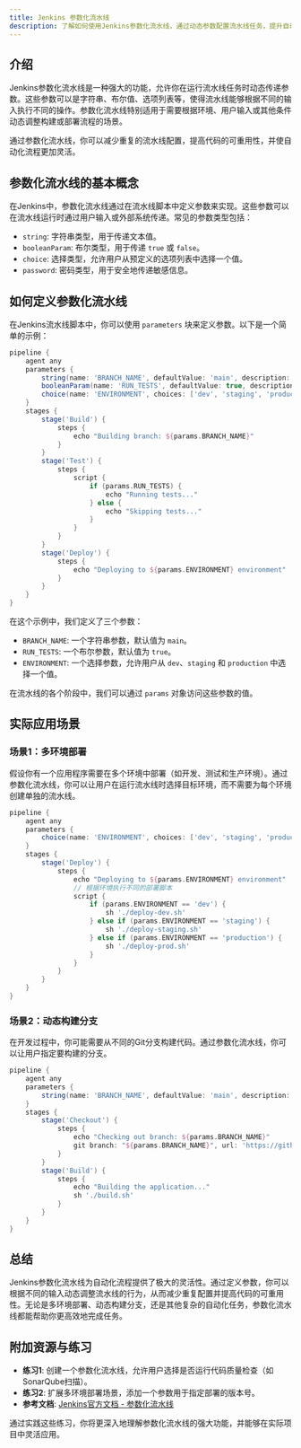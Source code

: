 ```yaml
---
title: Jenkins 参数化流水线
description: 了解如何使用Jenkins参数化流水线，通过动态参数配置流水线任务，提升自动化流程的灵活性和可重用性。
---
```


## 介绍

Jenkins参数化流水线是一种强大的功能，允许你在运行流水线任务时动态传递参数。这些参数可以是字符串、布尔值、选项列表等，使得流水线能够根据不同的输入执行不同的操作。参数化流水线特别适用于需要根据环境、用户输入或其他条件动态调整构建或部署流程的场景。

通过参数化流水线，你可以减少重复的流水线配置，提高代码的可重用性，并使自动化流程更加灵活。

## 参数化流水线的基本概念

在Jenkins中，参数化流水线通过在流水线脚本中定义参数来实现。这些参数可以在流水线运行时通过用户输入或外部系统传递。常见的参数类型包括：

- `string`: 字符串类型，用于传递文本值。
- `booleanParam`: 布尔类型，用于传递 `true` 或 `false`。
- `choice`: 选择类型，允许用户从预定义的选项列表中选择一个值。
- `password`: 密码类型，用于安全地传递敏感信息。

## 如何定义参数化流水线

在Jenkins流水线脚本中，你可以使用 `parameters` 块来定义参数。以下是一个简单的示例：

```groovy
pipeline {
    agent any
    parameters {
        string(name: 'BRANCH_NAME', defaultValue: 'main', description: 'Git branch to build')
        booleanParam(name: 'RUN_TESTS', defaultValue: true, description: 'Run tests after build?')
        choice(name: 'ENVIRONMENT', choices: ['dev', 'staging', 'production'], description: 'Select deployment environment')
    }
    stages {
        stage('Build') {
            steps {
                echo "Building branch: ${params.BRANCH_NAME}"
            }
        }
        stage('Test') {
            steps {
                script {
                    if (params.RUN_TESTS) {
                        echo "Running tests..."
                    } else {
                        echo "Skipping tests..."
                    }
                }
            }
        }
        stage('Deploy') {
            steps {
                echo "Deploying to ${params.ENVIRONMENT} environment"
            }
        }
    }
}
```

在这个示例中，我们定义了三个参数：
- `BRANCH_NAME`: 一个字符串参数，默认值为 `main`。
- `RUN_TESTS`: 一个布尔参数，默认值为 `true`。
- `ENVIRONMENT`: 一个选择参数，允许用户从 `dev`、`staging` 和 `production` 中选择一个值。

在流水线的各个阶段中，我们可以通过 `params` 对象访问这些参数的值。

## 实际应用场景

### 场景1：多环境部署

假设你有一个应用程序需要在多个环境中部署（如开发、测试和生产环境）。通过参数化流水线，你可以让用户在运行流水线时选择目标环境，而不需要为每个环境创建单独的流水线。

```groovy
pipeline {
    agent any
    parameters {
        choice(name: 'ENVIRONMENT', choices: ['dev', 'staging', 'production'], description: 'Select deployment environment')
    }
    stages {
        stage('Deploy') {
            steps {
                echo "Deploying to ${params.ENVIRONMENT} environment"
                // 根据环境执行不同的部署脚本
                script {
                    if (params.ENVIRONMENT == 'dev') {
                        sh './deploy-dev.sh'
                    } else if (params.ENVIRONMENT == 'staging') {
                        sh './deploy-staging.sh'
                    } else if (params.ENVIRONMENT == 'production') {
                        sh './deploy-prod.sh'
                    }
                }
            }
        }
    }
}
```

### 场景2：动态构建分支

在开发过程中，你可能需要从不同的Git分支构建代码。通过参数化流水线，你可以让用户指定要构建的分支。

```groovy
pipeline {
    agent any
    parameters {
        string(name: 'BRANCH_NAME', defaultValue: 'main', description: 'Git branch to build')
    }
    stages {
        stage('Checkout') {
            steps {
                echo "Checking out branch: ${params.BRANCH_NAME}"
                git branch: "${params.BRANCH_NAME}", url: 'https://github.com/your-repo.git'
            }
        }
        stage('Build') {
            steps {
                echo "Building the application..."
                sh './build.sh'
            }
        }
    }
}
```

## 总结

Jenkins参数化流水线为自动化流程提供了极大的灵活性。通过定义参数，你可以根据不同的输入动态调整流水线的行为，从而减少重复配置并提高代码的可重用性。无论是多环境部署、动态构建分支，还是其他复杂的自动化任务，参数化流水线都能帮助你更高效地完成任务。

## 附加资源与练习

- **练习1**: 创建一个参数化流水线，允许用户选择是否运行代码质量检查（如SonarQube扫描）。
- **练习2**: 扩展多环境部署场景，添加一个参数用于指定部署的版本号。
- **参考文档**: [Jenkins官方文档 - 参数化流水线](https://www.jenkins.io/doc/book/pipeline/syntax/#parameters)

通过实践这些练习，你将更深入地理解参数化流水线的强大功能，并能够在实际项目中灵活应用。